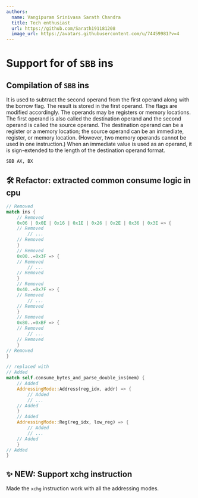 ```yaml
---
authors:
  name: Vangipuram Srinivasa Sarath Chandra
  title: Tech enthusiast
  url: https://github.com/Sarath191181208
  image_url: https://avatars.githubusercontent.com/u/74459981?v=4
---
```



# Support for of `SBB` ins

## Compilation of `SBB` ins

It is used to subtract the second operand from the first operand along with the borrow flag. The result is stored in the first operand. The flags are modified accordingly. The operands may be registers or memory locations. The first operand is also called the destination operand and the second operand is called the source operand. The destination operand can be a register or a memory location; the source operand can be an immediate, register, or memory location. (However, two memory operands cannot be used in one instruction.) When an immediate value is used as an operand, it is sign-extended to the length of the destination operand format.

```asm6502 showLineNumbers
SBB AX, BX
```

<GenerateCompilationTable
  instructionName="SBB"
  reg_16bit_and_anything_ins={0x1b}
  reg_8bit_and_anything_ins={0x1a}
  indexed_addressing_and_anyting_ins={0x19}
  addr_and_8bit_reg={0x18}
  al_and_num_ins={0x1c}
  ax_and_num_ins={0x1d}
  reg16bit_and_16bit_num={0x81}
  reg16bit_and_8bit_num={0x83}
  reg8bit_and_num={0x80}
  reg_num_sub_ins={0xd8}
  addr16bit_and_16bit_num={0x81}
  addr16bit_and_8bit_num={0x83}
  addr8bit_and_num={0x80}
  addr_num_sub_ins={0x1e}
/>

## 🛠️ Refactor: extracted common consume logic in cpu

```rust showLineNumbers
// Removed
match ins {
    // Removed
    0x06 | 0x0E | 0x16 | 0x1E | 0x26 | 0x2E | 0x36 | 0x3E => {
    // Removed
        // ...
    // Removed
    }
    // Removed
    0x00..=0x3F => {
    // Removed
        // ...
    // Removed
    }
    // Removed
    0x40..=0x7F => {
    // Removed
        // ...
    // Removed
    }
    // Removed
    0x80..=0xBF => {
    // Removed
        // ...
    // Removed
    }
// Removed
}

// replaced with
// Added
match self.consume_bytes_and_parse_double_ins(mem) {
    // Added
    AddressingMode::Address(reg_idx, addr) => {
        // Added
        // ...  
    // Added
    }
    // Added
    AddressingMode::Reg(reg_idx, low_reg) => {
        // Added
        // ...
    // Added
    }
// Added
}
```

##  ✨ NEW: Support xchg instruction

Made the `xchg` instruction work with all the addressing modes.
